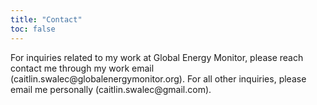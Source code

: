 ```yaml
---
title: "Contact"
toc: false
---
```


For inquiries related to my work at Global Energy Monitor, please reach contact me through my work email (caitlin.swalec@globalenergymonitor.org). For all other inquiries, please email me personally (caitlin.swalec@gmail.com).
